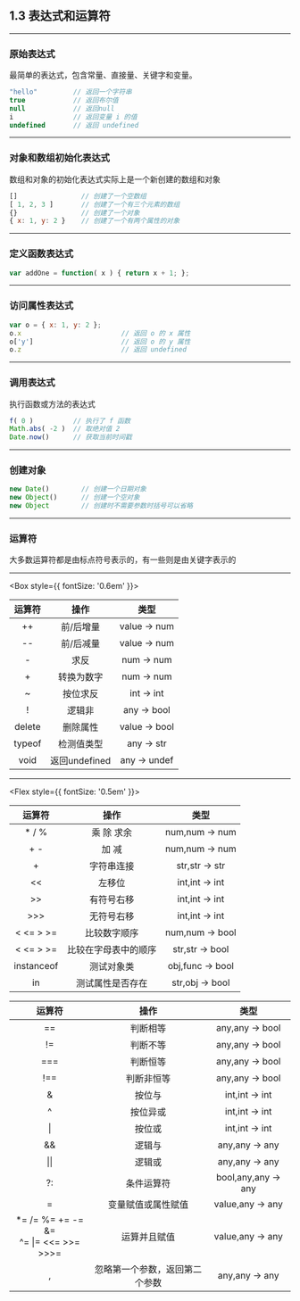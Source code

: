 


## 1.3 表达式和运算符

---

### 原始表达式
最简单的表达式，包含常量、直接量、关键字和变量。

```js
"hello"         // 返回一个字符串
true            // 返回布尔值
null            // 返回null
i               // 返回变量 i 的值
undefined       // 返回 undefined
```
---

### 对象和数组初始化表达式
数组和对象的初始化表达式实际上是一个新创建的数组和对象

```js
[]                // 创建了一个空数组
[ 1, 2, 3 ]       // 创建了一个有三个元素的数组
{}                // 创建了一个对象
{ x: 1, y: 2 }    // 创建了一个有两个属性的对象
```

---

### 定义函数表达式

```js
var addOne = function( x ) { return x + 1; };
```
---

### 访问属性表达式

```js
var o = { x: 1, y: 2 };
o.x                         // 返回 o 的 x 属性
o['y']                      // 返回 o 的 y 属性
o.z                         // 返回 undefined
```

---

### 调用表达式
执行函数或方法的表达式

```js
f( 0 )          // 执行了 f 函数
Math.abs( -2 )  // 取绝对值 2
Date.now()      // 获取当前时间戳
```

---

### 创建对象

```js
new Date()        // 创建一个日期对象
new Object()      // 创建一个空对象
new Object        // 创建时不需要参数时括号可以省略
```

---

### 运算符
大多数运算符都是由标点符号表示的，有一些则是由关键字表示的

---

<Box style={{ fontSize: '0.6em' }}>

运算符 | 操作 | 类型
:-:|:-:|:-:
++ | 前/后增量 | value -> num
-- | 前/后减量 | value -> num
- | 求反 | num -> num
+ | 转换为数字 | num -> num
~ | 按位求反 | int -> int
! | 逻辑非 | any -> bool
delete | 删除属性 | value -> bool
typeof | 检测值类型 | any -> str
void | 返回undefined | any -> undef

</Box>

---

<Flex style={{ fontSize: '0.5em' }}>
  <Box p={3}>

  运算符 | 操作 | 类型
  :-:|:-:|:-:
  *  /  % | 乘 除 求余 | num,num -> num
  +  - | 加 减 | num,num -> num
  + | 字符串连接 | str,str -> str
  << | 左移位 | int,int -> int
  >> | 有符号右移 | int,int -> int
  >>> | 无符号右移 | int,int -> int
  < <= > >= | 比较数字顺序 | num,num -> bool
  < <= > >= | 比较在字母表中的顺序 | str,str -> bool
  instanceof | 测试对象类 | obj,func -> bool
  in | 测试属性是否存在 | str,obj -> bool

  </Box>
  <Box p={3}>

  运算符 | 操作 | 类型
  :-:|:-:|:-:
  == | 判断相等 | any,any -> bool
  != | 判断不等 | any,any -> bool
  === | 判断恒等 | any,any -> bool
  !== | 判断非恒等 | any,any -> bool
  & | 按位与 | int,int -> int
  ^ | 按位异或 | int,int -> int
  \| | 按位或 | int,int -> int
  && | 逻辑与 | any,any -> any
  \|\| | 逻辑或 | any,any -> any
  ?: | 条件运算符 | bool,any,any -> any
  =                       | 变量赋值或属性赋值 | value,any -> any
  <div>*= /= %= += -= &=</div><div>^= \|= <<= >>= >>>=</div> | 运算并且赋值 | value,any -> any
  , | 忽略第一个参数，返回第二个参数 | any,any -> any

  </Box>
</Flex>

